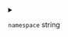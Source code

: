 
<details>
<summary>

`namespace`  <span class="config-field-type">string</span> 

</summary>

Namespace specifies the namespace this dependency should be deployed to

</details>
